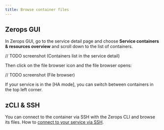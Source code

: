 ```yaml
---
title: Browse container files
---
```


## Zerops GUI
In Zerops GUI, go to the service detail page and choose **Service containers & resources overview** and scroll down to the list of containers.

// TODO screenshot
(Containers list in the service detail)

Then click on the file browser icon and the file browser opens:

// TODO screenshot
(File browser)

If your service is in the [HA mode], you can switch between containers in the top left corner.

## zCLI & SSH

You can connect to the container via SSH with the Zerops CLI and browse its files.
How to [connect to your service via SSH](/references/ssh).

